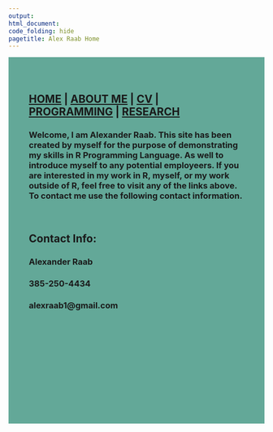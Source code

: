 ```yaml
---
output: 
html_document:
code_folding: hide
pagetitle: Alex Raab Home
---
```

<style type="text/css">
.main-container {
  max-width: 1800px;
  margin-left: auto;
  margin-right: auto;
}
</style>

<style>
div.blue { background-color:#63a898; border-radius: 5px; padding: 20px;}
</style>
<div class = "blue">



<style>
div.blue { background-color:#63a898; border-radius: 0px; padding: 20px;}
</style>
<div class = "blue">


## [HOME](http://AR-Polyhedron.github.io/) | [ABOUT ME](http://AR-Polyhedron.github.io/About_Me/) | [CV](http://AR-Polyhedron.github.io/CV/) | [PROGRAMMING](http://AR-Polyhedron.github.io/Programming/) | [RESEARCH](http://AR-Polyhedron.github.io/Research/) 

### Welcome, I am Alexander Raab. This site has been created by myself for the purpose of demonstrating my skills in R Programming Language. As well to introduce myself to any potential employeers. If you are interested in my work in R, myself, or my work outside of R, feel free to visit any of the links above. To contact me use the following contact information. 

<br>

## **Contact Info:**

### Alexander Raab<br>
### 385-250-4434<br>
### alexraab1@gmail.com
<br><br><br><br><br><br><br><br><br>

</div>



